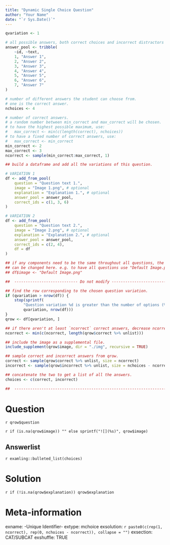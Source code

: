 ```yaml
---
title: "Dynamic Single Choice Question"
author: "Your Name"
date: "`r Sys.Date()`"
---
```


```r
qvariation <- 1
```

```r
# all possible answers, both correct choices and incorrect distractors
answer_pool <- tribble(
    ~id, ~text,
    1, "Answer 1",
    2, "Answer 2",
    3, "Answer 3",
    4, "Answer 4",
    5, "Answer 5",
    6, "Answer 6",
    7, "Answer 7"
)

# number of different answers the student can choose from.
# one is the correct answer.
nchoices <- 4

# number of correct answers.
# a random number between min_correct and max_correct will be chosen.
# to have the highest possible maximum, use:
#   max_correct <- min(c(length(correct), nchoices))
# to have a fixed number of correct answers, use:
#   max_correct <- min_correct
min_correct <- 2
max_correct <- 3
ncorrect <- sample(min_correct:max_correct, 1)

## build a dataframe and add all the variations of this question.

# VARIATION 1
df <- add_from_pool(
    question = "Question text 1.",
    image = "Image 1.png", # optional
    explanation = "Explanation 1.", # optional
    answer_pool = answer_pool,
    correct_ids = c(1, 3, 6)
)

# VARIATION 2
df <- add_from_pool(
    question = "Question text 2.",
    image = "Image 2.png", # optional
    explanation = "Explanation 2.", # optional
    answer_pool = answer_pool,
    correct_ids = c(2, 4),
    df = df
)

## if any components need to be the same throughout all questions, the column
## can be changed here. e.g. to have all questions use "Default Image.png":
## df$image <- "Default Image.png"

##  ---------------------------- Do not modify ----------------------------

## find the row corresponding to the chosen question variation.
if (qvariation > nrow(df)) {
    stop(sprintf(
        "Question variation %d is greater than the number of options (%d).",
        qvariation, nrow(df)))
}
qrow <- df[qvariation, ]

## if there aren't at least `ncorrect` correct answers, decrease ncorrect
ncorrect <- min(c(ncorrect, length(qrow$correct %>% unlist)))

## include the image as a supplemental file.
include_supplement(qrow$image, dir = "./img", recursive = TRUE)

## sample correct and incorrect answers from qrow.
correct <- sample(qrow$correct %>% unlist, size = ncorrect)
incorrect <- sample(qrow$incorrect %>% unlist, size = nchoices - ncorrect)

## concatenate the two to get a list of all the answers.
choices <- c(correct, incorrect)

##  -----------------------------------------------------------------------
```


Question
========

`r qrow$question`

`r if (is.na(qrow$image)) "" else sprintf("![](%s)", qrow$image)`

Answerlist
----------

`r examling::bulleted_list(choices)`


Solution
========

`r if (!is.na(qrow$explanation)) qrow$explanation`


Meta-information
================
exname: -Unique Identifier-
extype: mchoice
exsolution: `r paste0(c(rep(1, ncorrect), rep(0, nchoices - ncorrect)), collapse = "")`
exsection: CAT/SUBCAT
exshuffle: TRUE

